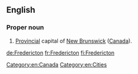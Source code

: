 ==English==
===Proper noun===
{{en-proper noun}}

# [[provincial|Provincial]] capital of [[New Brunswick]] ([[Canada]]).

[[Category:en:Canada]]
[[Category:en:Cities]]

[[de:Fredericton]]
[[fr:Fredericton]]
[[fi:Fredericton]]